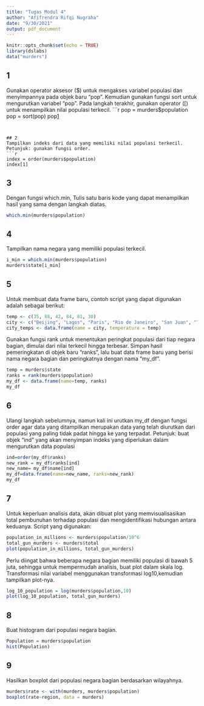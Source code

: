 ```yaml
---
title: "Tugas Modul 4"
author: "Afifrendra Rifqi Nugraha"
date: "9/30/2021"
output: pdf_document
---
```



```r
knitr::opts_chunk$set(echo = TRUE)
library(dslabs)
data("murders")
```


## 1
Gunakan operator aksesor ($) untuk mengakses variabel populasi dan menyimpannya pada objek baru “pop”. Kemudian gunakan fungsi sort untuk mengurutkan variabel “pop”. Pada langkah terakhir, gunakan operator ([) untuk menampilkan nilai populasi terkecil.
```r
pop = murders$population
pop = sort(pop)
pop[1]
```


## 2
Tampilkan indeks dari data yang memiliki nilai populasi terkecil.
Petunjuk: gunakan fungsi order.
```r
index = order(murders$population)
index[1]
```


## 3
Dengan fungsi which.min, Tulis satu baris kode yang dapat menampilkan hasil yang sama dengan langkah diatas.
```r
which.min(murders$population)
```


## 4
Tampilkan nama negara yang memiliki populasi terkecil.
```r
i_min = which.min(murders$population)
murders$state[i_min]
```


## 5
Untuk membuat data frame baru, contoh script yang dapat digunakan adalah sebagai berikut:
```r
temp <- c(35, 88, 42, 84, 81, 30)
city <- c("Beijing", "Lagos", "Paris", "Rio de Janeiro", "San Juan", "Toronto")
city_temps <- data.frame(name = city, temperature = temp)
```
Gunakan fungsi rank untuk menentukan peringkat populasi dari tiap negara bagian, dimulai
dari nilai terkecil hingga terbesar. Simpan hasil pemeringkatan di objek baru “ranks”, lalu buat
data frame baru yang berisi nama negara bagian dan peringkatnya dengan nama “my_df”.
```r
temp = murders$state
ranks = rank(murders$population)
my_df <- data.frame(name=temp, ranks)
my_df
```


## 6
Ulangi langkah sebelumnya, namun kali ini urutkan my_df dengan fungsi order agar data yang ditampilkan merupakan data yang telah diurutkan dari populasi yang paling tidak padat hingga ke yang terpadat.\newline
Petunjuk: buat objek “ind” yang akan menyimpan indeks yang diperlukan dalam mengurutkan data populasi
```r
ind=order(my_df$ranks)
new_rank = my_df$ranks[ind]
new_name= my_df$name[ind]
my_df=data.frame(name=new_name, ranks=new_rank)
my_df
```


## 7
Untuk keperluan analisis data, akan dibuat plot yang memvisualisasikan total pembunuhan terhadap populasi dan mengidentifikasi hubungan antara keduanya. Script yang digunakan:
```r
population_in_millions <- murders$population/10^6
total_gun_murders <- murders$total
plot(population_in_millions, total_gun_murders)
```
Perlu diingat bahwa beberapa negara bagian memiliki populasi di bawah 5 juta, sehingga
untuk mempermudah analisis, buat plot dalam skala log. Transformasi nilai variabel
menggunakan transformasi log10,kemudian tampilkan plot-nya.
```r
log_10_population = log(murders$population,10)
plot(log_10_population, total_gun_murders)
```


## 8
Buat histogram dari populasi negara bagian.
```r
Population = murders$population
hist(Population)
```


## 9
Hasilkan boxplot dari populasi negara bagian berdasarkan wilayahnya.
```r
murders$rate <- with(murders, murders$population)
boxplot(rate~region, data = murders)
```
